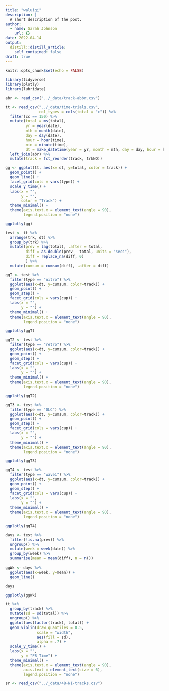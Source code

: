 ```yaml
---
title: "waluigi"
description: |
  A short description of the post.
author:
  - name: Sarah Johnson
    url: {}
date: 2022-04-14
output:
  distill::distill_article:
    self_contained: false
draft: true
---
```



```r
knitr::opts_chunk$set(echo = FALSE)
```

```r
library(tidyverse)
library(plotly)
library(lubridate)
```

```r
abr <- read_csv("../_data/track-abbr.csv") 

tt <- read_csv("../_data/time-trials.csv", 
               col_types = cols(total = "c")) %>% 
  filter(cc == 150) %>% 
  mutate(total = ms(total),
         yr = year(date),
         mth = month(date),
         day = day(date),
         hour = hour(time),
         min = minute(time),
         dt = make_datetime(year = yr, month = mth, day = day, hour = hour, min = min)) %>% 
  left_join(abr) %>%
  mutate(track = fct_reorder(track, trkNO))
```

```r
gg <- ggplot(tt, aes(x= dt, y=total, color = track)) +
  geom_point() +
  geom_line() +
  facet_grid(cols = vars(type)) +
  scale_y_time() +
  labs(x = "",
       y = "",
       color = "Track") +
  theme_minimal() +
  theme(axis.text.x = element_text(angle = 90),
        legend.position = "none")

ggplotly(gg)
```

```r
test <- tt %>% 
  arrange(trk, dt) %>% 
  group_by(trk) %>% 
  mutate(prev = lag(total), .after = total,
         diff = as.double(prev - total, units = "secs"),
         diff = replace_na(diff, 0)
         ) %>% 
  mutate(cumsum = cumsum(diff), .after = diff)
```

```r
ggT <- test %>% 
  filter(type == "nitro") %>% 
  ggplot(aes(x=dt, y=cumsum, color=track)) +
  geom_point() +
  geom_step() +
  facet_grid(cols = vars(cup)) +
  labs(x = "",
       y = "") +
  theme_minimal() +
  theme(axis.text.x = element_text(angle = 90),
        legend.position = "none") 

ggplotly(ggT)
```

```r
ggT2 <- test %>% 
  filter(type == "retro") %>% 
  ggplot(aes(x=dt, y=cumsum, color=track)) +
  geom_point() +
  geom_step() +
  facet_grid(cols = vars(cup)) +
  labs(x = "",
       y = "") +
  theme_minimal() +
  theme(axis.text.x = element_text(angle = 90),
        legend.position = "none") 

ggplotly(ggT2)
```

```r
ggT3 <- test %>% 
  filter(type == "DLC") %>% 
  ggplot(aes(x=dt, y=cumsum, color=track)) +
  geom_point() +
  geom_step() +
  facet_grid(cols = vars(cup)) +
  labs(x = "",
       y = "") +
  theme_minimal() +
  theme(axis.text.x = element_text(angle = 90),
        legend.position = "none") 

ggplotly(ggT3)
```

```r
ggT4 <- test %>% 
  filter(type == "wave1") %>% 
  ggplot(aes(x=dt, y=cumsum, color=track)) +
  geom_point() +
  geom_step() +
  facet_grid(cols = vars(cup)) +
  labs(x = "",
       y = "") +
  theme_minimal() +
  theme(axis.text.x = element_text(angle = 90),
        legend.position = "none") 

ggplotly(ggT4)
```


```r
days <- test %>% 
  filter(!is.na(prev)) %>% 
  ungroup() %>% 
  mutate(week = week(date)) %>% 
  group_by(week) %>% 
  summarise(mean = mean(diff), n = n())

ggWk <- days %>% 
  ggplot(aes(x=week, y=mean)) +
  geom_line()

days

ggplotly(ggWk)
```

```r
tt %>% 
  group_by(track) %>% 
  mutate(sd = sd(total)) %>% 
  ungroup() %>% 
  ggplot(aes(factor(track), total)) +
  geom_violin(draw_quantiles = 0.5, 
              scale = "width",
              aes(fill = sd),
              alpha = .7) + 
  scale_y_time() +
  labs(x = "",
       y = "PB Time") +
  theme_minimal() +
  theme(axis.text.x = element_text(angle = 90),
        axis.text = element_text(size = 6),
        legend.position = "none")
```

```r
sr <- read_csv("../_data/48-NI-tracks.csv")
```

